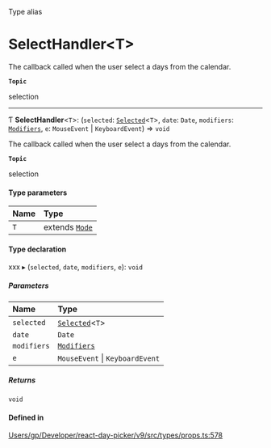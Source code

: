 <SectionTitle>Type alias</SectionTitle>

# SelectHandler\<T\>

<Description>

The callback called when the user select a days from the calendar.

**`Topic`**

selection

</Description>

---

Ƭ **SelectHandler**\<`T`\>: (`selected`: [`Selected`](/api/types/Selected.md)\<`T`\>, `date`: `Date`, `modifiers`: [`Modifiers`](/api/types/Modifiers.md), `e`: `MouseEvent` \| `KeyboardEvent`) => `void`

The callback called when the user select a days from the calendar.

**`Topic`**

selection

#### Type parameters

| Name | Type |
| :------ | :------ |
| `T` | extends [`Mode`](/api/types/Mode.md) |

#### Type declaration

xxx
▸ (`selected`, `date`, `modifiers`, `e`): `void`

##### Parameters

| Name | Type |
| :------ | :------ |
| `selected` | [`Selected`](/api/types/Selected.md)\<`T`\> |
| `date` | `Date` |
| `modifiers` | [`Modifiers`](/api/types/Modifiers.md) |
| `e` | `MouseEvent` \| `KeyboardEvent` |

##### Returns

`void`

#### Defined in

[Users/gp/Developer/react-day-picker/v9/src/types/props.ts:578](https://github.com/gpbl/react-day-picker/blob/4d332a01b/src/types/props.ts#L578)
